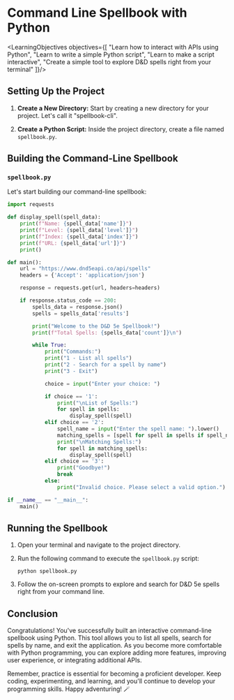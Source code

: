 
# Command Line Spellbook with Python

<LearningObjectives objectives={[
    "Learn how to interact with APIs using Python",
    "Learn to write a simple Python script",
    "Learn to make a script interactive",
    "Create a simple tool to explore D&D spells right from your terminal"
]}/>

## Setting Up the Project

1. **Create a New Directory:** Start by creating a new directory for your project. Let's call it "spellbook-cli".

2. **Create a Python Script:** Inside the project directory, create a file named `spellbook.py`.

## Building the Command-Line Spellbook

### `spellbook.py`

Let's start building our command-line spellbook:

```python
import requests

def display_spell(spell_data):
    print(f"Name: {spell_data['name']}")
    print(f"Level: {spell_data['level']}")
    print(f"Index: {spell_data['index']}")
    print(f"URL: {spell_data['url']}")
    print()

def main():
    url = "https://www.dnd5eapi.co/api/spells"
    headers = {'Accept': 'application/json'}

    response = requests.get(url, headers=headers)

    if response.status_code == 200:
        spells_data = response.json()
        spells = spells_data['results']

        print("Welcome to the D&D 5e Spellbook!")
        print(f"Total Spells: {spells_data['count']}\n")

        while True:
            print("Commands:")
            print("1 - List all spells")
            print("2 - Search for a spell by name")
            print("3 - Exit")

            choice = input("Enter your choice: ")

            if choice == '1':
                print("\nList of Spells:")
                for spell in spells:
                    display_spell(spell)
            elif choice == '2':
                spell_name = input("Enter the spell name: ").lower()
                matching_spells = [spell for spell in spells if spell_name in spell['name'].lower()]
                print("\nMatching Spells:")
                for spell in matching_spells:
                    display_spell(spell)
            elif choice == '3':
                print("Goodbye!")
                break
            else:
                print("Invalid choice. Please select a valid option.")

if __name__ == "__main__":
    main()
```

## Running the Spellbook

1. Open your terminal and navigate to the project directory.

2. Run the following command to execute the `spellbook.py` script:

   ```
   python spellbook.py
   ```

3. Follow the on-screen prompts to explore and search for D&D 5e spells right from your command line.

## Conclusion

Congratulations! You've successfully built an interactive command-line spellbook using Python. This tool allows you to list all spells, search for spells by name, and exit the application. As you become more comfortable with Python programming, you can explore adding more features, improving user experience, or integrating additional APIs.

Remember, practice is essential for becoming a proficient developer. Keep coding, experimenting, and learning, and you'll continue to develop your programming skills. Happy adventuring! 🪄
